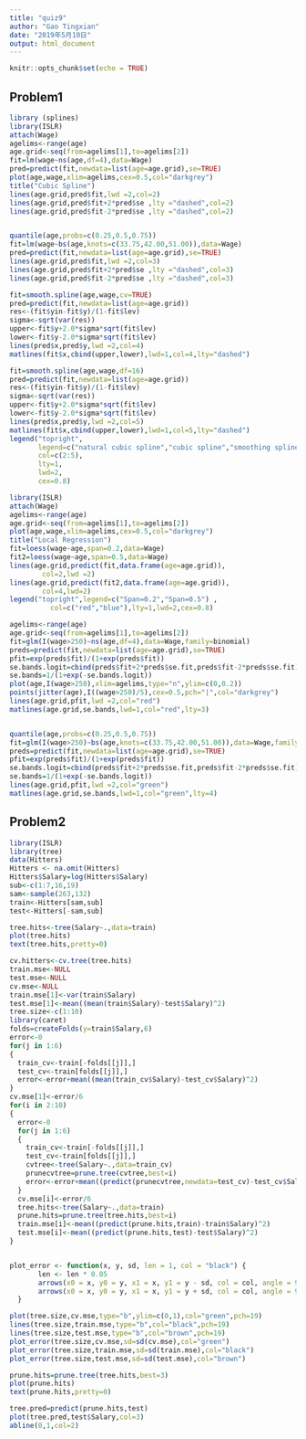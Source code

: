 ```yaml
---
title: "quiz9"
author: "Gao Tingxian"
date: "2019年5月10日"
output: html_document
---
```


```r
knitr::opts_chunk$set(echo = TRUE)
```

## Problem1



```r
library (splines)
library(ISLR)
attach(Wage)
agelims<-range(age)
age.grid<-seq(from=agelims[1],to=agelims[2])
fit=lm(wage~ns(age,df=4),data=Wage)
pred=predict(fit,newdata=list(age=age.grid),se=TRUE)
plot(age,wage,xlim=agelims,cex=0.5,col="darkgrey")
title("Cubic Spline")
lines(age.grid,pred$fit,lwd =2,col=2)
lines(age.grid,pred$fit+2*pred$se ,lty ="dashed",col=2)
lines(age.grid,pred$fit-2*pred$se ,lty ="dashed",col=2)


quantile(age,probs=c(0.25,0.5,0.75))
fit=lm(wage~bs(age,knots=c(33.75,42.00,51.00)),data=Wage)
pred=predict(fit,newdata=list(age=age.grid),se=TRUE)
lines(age.grid,pred$fit,lwd =2,col=3)
lines(age.grid,pred$fit+2*pred$se ,lty ="dashed",col=3)
lines(age.grid,pred$fit-2*pred$se ,lty ="dashed",col=3)

fit=smooth.spline(age,wage,cv=TRUE)
pred=predict(fit,newdata=list(age=age.grid))
res<-(fit$yin-fit$y)/(1-fit$lev)      
sigma<-sqrt(var(res))                 
upper<-fit$y+2.0*sigma*sqrt(fit$lev)
lower<-fit$y-2.0*sigma*sqrt(fit$lev)
lines(pred$x,pred$y,lwd =2,col=4)
matlines(fit$x,cbind(upper,lower),lwd=1,col=4,lty="dashed")

fit=smooth.spline(age,wage,df=16)
pred=predict(fit,newdata=list(age=age.grid))
res<-(fit$yin-fit$y)/(1-fit$lev)      
sigma<-sqrt(var(res))                 
upper<-fit$y+2.0*sigma*sqrt(fit$lev)
lower<-fit$y-2.0*sigma*sqrt(fit$lev)
lines(pred$x,pred$y,lwd =2,col=5)
matlines(fit$x,cbind(upper,lower),lwd=1,col=5,lty="dashed")
legend("topright",
       legend=c("natural cubic spline","cubic spline","smoothing spline CV","smooth spline degree 16"),
       col=c(2:5),
       lty=1,
       lwd=2,
       cex=0.8)
```




```r
library(ISLR)
attach(Wage)
agelims<-range(age)
age.grid<-seq(from=agelims[1],to=agelims[2])
plot(age,wage,xlim=agelims,cex=0.5,col="darkgrey")
title("Local Regression")
fit=loess(wage~age,span=0.2,data=Wage)
fit2=loess(wage~age,span=0.5,data=Wage)
lines(age.grid,predict(fit,data.frame(age=age.grid)),
        col=2,lwd =2)
lines(age.grid,predict(fit2,data.frame(age=age.grid)),
        col=4,lwd=2)
legend("topright",legend=c("Span=0.2","Span=0.5") ,
          col=c("red","blue"),lty=1,lwd=2,cex=0.8)
```



```r
agelims<-range(age)
age.grid<-seq(from=agelims[1],to=agelims[2])
fit=glm(I(wage>250)~ns(age,df=4),data=Wage,family=binomial)
preds=predict(fit,newdata=list(age=age.grid),se=TRUE)
pfit=exp(preds$fit)/(1+exp(preds$fit))
se.bands.logit=cbind(preds$fit+2*preds$se.fit,preds$fit-2*preds$se.fit)
se.bands=1/(1+exp(-se.bands.logit))
plot(age,I(wage>250),xlim=agelims,type="n",ylim=c(0,0.2))
points(jitter(age),I((wage>250)/5),cex=0.5,pch="|",col="darkgrey")
lines(age.grid,pfit,lwd =2,col="red")
matlines(age.grid,se.bands,lwd=1,col="red",lty=3)


quantile(age,probs=c(0.25,0.5,0.75))
fit=glm(I(wage>250)~bs(age,knots=c(33.75,42.00,51.00)),data=Wage,family=binomial)
preds=predict(fit,newdata=list(age=age.grid),se=TRUE)
pfit=exp(preds$fit)/(1+exp(preds$fit))
se.bands.logit=cbind(preds$fit+2*preds$se.fit,preds$fit-2*preds$se.fit)
se.bands=1/(1+exp(-se.bands.logit))
lines(age.grid,pfit,lwd =2,col="green")
matlines(age.grid,se.bands,lwd=1,col="green",lty=4) 
```

## Problem2
```r
library(ISLR)
library(tree)
data(Hitters)
Hitters <- na.omit(Hitters)
Hitters$Salary=log(Hitters$Salary)
sub<-c(1:7,16,19)
sam<-sample(263,132)
train<-Hitters[sam,sub]
test<-Hitters[-sam,sub]

tree.hits<-tree(Salary~.,data=train)
plot(tree.hits)
text(tree.hits,pretty=0)
```


```r


cv.hitters<-cv.tree(tree.hits)
train.mse<-NULL
test.mse<-NULL
cv.mse<-NULL
train.mse[1]<-var(train$Salary)
test.mse[1]<-mean((mean(train$Salary)-test$Salary)^2)
tree.size<-c(1:10)
library(caret)
folds=createFolds(y=train$Salary,6)
error<-0
for(j in 1:6)
{
  train_cv<-train[-folds[[j]],]
  test_cv<-train[folds[[j]],]
  error<-error+mean((mean(train_cv$Salary)-test_cv$Salary)^2)
}
cv.mse[1]<-error/6
for(i in 2:10)
{
  error<-0
  for(j in 1:6)
  {
    train_cv<-train[-folds[[j]],]
    test_cv<-train[folds[[j]],]
    cvtree<-tree(Salary~.,data=train_cv)
    prunecvtree=prune.tree(cvtree,best=i)
    error<-error+mean((predict(prunecvtree,newdata=test_cv)-test_cv$Salary)^2)
  }
  cv.mse[i]<-error/6
  tree.hits<-tree(Salary~.,data=train)
  prune.hits=prune.tree(tree.hits,best=i)
  train.mse[i]<-mean((predict(prune.hits,train)-train$Salary)^2)
  test.mse[i]<-mean((predict(prune.hits,test)-test$Salary)^2)
}


plot_error <- function(x, y, sd, len = 1, col = "black") {
       len <- len * 0.05 
       arrows(x0 = x, y0 = y, x1 = x, y1 = y - sd, col = col, angle = 90, length = len)
       arrows(x0 = x, y0 = y, x1 = x, y1 = y + sd, col = col, angle = 90, length = len)
  }

plot(tree.size,cv.mse,type="b",ylim=c(0,1),col="green",pch=19)
lines(tree.size,train.mse,type="b",col="black",pch=19)
lines(tree.size,test.mse,type="b",col="brown",pch=19)
plot_error(tree.size,cv.mse,sd=sd(cv.mse),col="green")
plot_error(tree.size,train.mse,sd=sd(train.mse),col="black")
plot_error(tree.size,test.mse,sd=sd(test.mse),col="brown")

```

```r
prune.hits=prune.tree(tree.hits,best=3)
plot(prune.hits)
text(prune.hits,pretty=0)

tree.pred=predict(prune.hits,test)
plot(tree.pred,test$Salary,col=3)
abline(0,1,col=2)


```